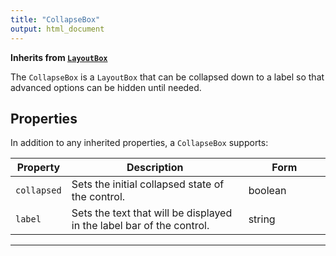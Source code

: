 ```yaml
---
title: "CollapseBox"
output: html_document
---
```


**Inherits from [`LayoutBox`](ui-layoutbox.html)**

The `CollapseBox` is a `LayoutBox` that can be collapsed down to a label so that advanced options can be hidden until needed.

## Properties

In addition to any inherited properties, a `CollapseBox` supports:

Property      | Description                               | Form                 |
------------- | ------------------------------------------| -------------------- |
`collapsed`  | Sets the initial collapsed state of the control. | boolean
`label`  | Sets the text that will be displayed in the label bar of the control. | string

----------------------------------------